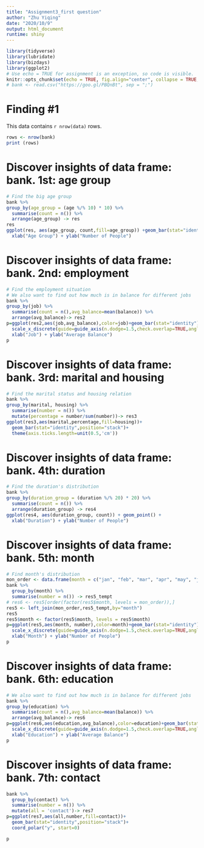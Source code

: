 ```yaml
---
title: "Assignment3_first question"
author: "Zhu Yiqing"
date: "2020/10/9"
output: html_document
runtime: shiny
---
```


```r
library(tidyverse)
library(lubridate)
library(bizdays)
library(ggplot2)
# Use echo = TRUE for assignment is an exception, so code is visible.
knitr::opts_chunk$set(echo = TRUE, fig.align="center", collapse = TRUE, cache = TRUE)
# bank <- read.csv("https://goo.gl/PBQnBt", sep = ";")
```

# Finding #1
This data contains `r nrow(data)` rows.
```r
rows <- nrow(bank)
print (rows)
```
# Discover insights of data frame: bank. 1st: age group
```r
# Find the big age group
bank %>%
group_by(age_group = (age %/% 10) * 10) %>%
  summarise(count = n()) %>%
  arrange(age_group) -> res
res
ggplot(res, aes(age_group, count,fill=age_group)) +geom_bar(stat="identity") +
  xlab("Age Group") + ylab("Number of People") 
```
# Discover insights of data frame: bank. 2nd: employment
```r
# Find the employment situation
# We also want to find out how much is in balance for different jobs
bank %>%
group_by(job) %>%
  summarise(count = n(),avg_balance=mean(balance)) %>%
  arrange(avg_balance)-> res2
p=ggplot(res2,aes(job,avg_balance),color=job)+geom_bar(stat="identity")+
  scale_x_discrete(guide=guide_axis(n.dodge=1.5,check.overlap=TRUE,angle=60)) +
  xlab("Job") + ylab("Average Balance")
p
```
# Discover insights of data frame: bank. 3rd: marital and housing
```r
# Find the marital status and housing relation
bank %>%
group_by(marital, housing) %>%
  summarise(number = n()) %>%
  mutate(percentage = number/sum(number))-> res3
ggplot(res3,aes(marital,percentage,fill=housing))+
  geom_bar(stat="identity",position="stack")+
  theme(axis.ticks.length=unit(0.5,'cm'))

```
# Discover insights of data frame: bank. 4th: duration
```r
# Find the duration's distribution
bank %>%
group_by(duration_group = (duration %/% 20) * 20) %>%
  summarise(count = n()) %>%
  arrange(duration_group) -> res4
ggplot(res4, aes(duration_group, count)) + geom_point() +
  xlab("Duration") + ylab("Number of People")
```
# Discover insights of data frame: bank. 5th: month
```r
# Find month's distribution
mon_order <- data.frame(month = c("jan", "feb", "mar", "apr", "may", "jun", "jul", "aug", "sep", "oct", "nov", "dec"))
bank %>%
  group_by(month) %>%
  summarise(number = n()) -> res5_tempt
# res6 <- res5[order(factor(res5$month, levels = mon_order)),]
res5 <- left_join(mon_order,res5_tempt,by="month")
res5
res5$month <- factor(res5$month, levels = res5$month)
p=ggplot(res5,aes(month, number),color=month)+geom_bar(stat="identity")+
  scale_x_discrete(guide=guide_axis(n.dodge=1.5,check.overlap=TRUE,angle=60)) +
  xlab("Month") + ylab("Number of People")
p
```
# Discover insights of data frame: bank. 6th: education
```r
# We also want to find out how much is in balance for different jobs
bank %>%
group_by(education) %>%
  summarise(count = n(),avg_balance=mean(balance)) %>%
  arrange(avg_balance)-> res6
p=ggplot(res6,aes(education,avg_balance),color=education)+geom_bar(stat="identity")+
  scale_x_discrete(guide=guide_axis(n.dodge=1.5,check.overlap=TRUE,angle=60)) +
  xlab("Education") + ylab("Average Balance")
p
```
# Discover insights of data frame: bank. 7th: contact
```r
bank %>%
  group_by(contact) %>%
  summarise(number = n()) %>%
  mutate(all = 'contact')-> res7
p=ggplot(res7,aes(all,number,fill=contact))+
  geom_bar(stat="identity",position="stack")+
  coord_polar("y", start=0)

p
```



